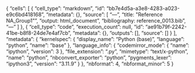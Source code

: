 {
 "cells": [
  {
   "cell_type": "markdown",
   "id": "bb7e4d5a-a3e8-4283-a023-e9c6bd418168",
   "metadata": {},
   "source": [
    "---\n",
    "title: \"Reference NA_Group1\"\n",
    "output: html_document\n",
    "bibliography: reference_0013.bib\n",
    "---"
   ]
  },
  {
   "cell_type": "code",
   "execution_count": null,
   "id": "ae91b79f-2242-41be-b8f8-24de7e4af7cb",
   "metadata": {},
   "outputs": [],
   "source": []
  }
 ],
 "metadata": {
  "kernelspec": {
   "display_name": "Python (base)",
   "language": "python",
   "name": "base"
  },
  "language_info": {
   "codemirror_mode": {
    "name": "ipython",
    "version": 3
   },
   "file_extension": ".py",
   "mimetype": "text/x-python",
   "name": "python",
   "nbconvert_exporter": "python",
   "pygments_lexer": "ipython3",
   "version": "3.11.9"
  }
 },
 "nbformat": 4,
 "nbformat_minor": 5
}
